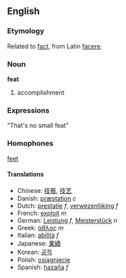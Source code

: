 ==English==
===Etymology===
Related to [[fact]], from Latin [[facere]].
=== Noun ===
'''feat'''

# accomplishment

===Expressions===

"That's no small feat"

===Homophones===

[[feet]]

====Translations====
*Chinese: [[技藝]], [[技艺]]
*Danish: [[præstation]] ''c''
*Dutch: [[prestatie]] ''f'', [[verwezenlijking]] ''f''
*French: [[exploit]] ''m''
*German: [[Leistung]] ''f'', [[Meisterstück]] ''n''
*Greek: [[άθλος]] ''m''
*Italian: [[abilità]] ''f''
*Japanese: [[業績]]
*Korean: [[공적]]
*Polish: [[osiągnięcie]]
*Spanish: [[hazaña]] ''f''